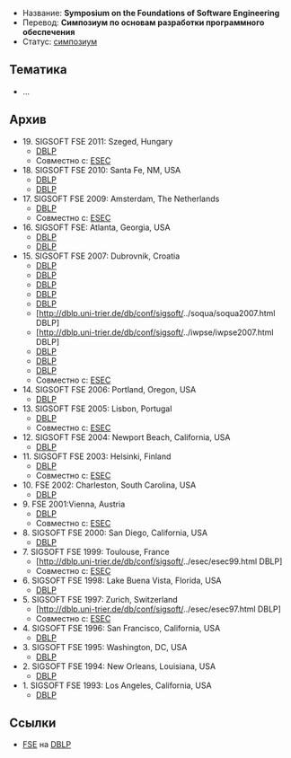 * Название: '''Symposium on the Foundations of Software Engineering'''
* Перевод: '''Симпозиум по основам разработки программного обеспечения'''
* Статус: [[Symposium|симпозиум]]

== Тематика ==
* …

== Архив ==
* 19. SIGSOFT FSE 2011: Szeged, Hungary
** [http://dblp.uni-trier.de/db/conf/sigsoft/fse2011.html DBLP]
** Совместно с: [[ESEC]]
* 18. SIGSOFT FSE 2010: Santa Fe, NM, USA
** [http://dblp.uni-trier.de/db/conf/sigsoft/fse2010.html DBLP]
** [http://dblp.uni-trier.de/db/conf/sigsoft/foser2010.html DBLP]
* 17. SIGSOFT FSE 2009: Amsterdam, The Netherlands
** [http://dblp.uni-trier.de/db/conf/sigsoft/fse2009.html DBLP]
** Совместно с: [[ESEC]]
* 16. SIGSOFT FSE: Atlanta, Georgia, USA
** [http://dblp.uni-trier.de/db/conf/sigsoft/fse2008.html DBLP]
** [http://dblp.uni-trier.de/db/conf/sigsoft/weh2008.html DBLP]
* 15. SIGSOFT FSE 2007: Dubrovnik, Croatia
** [http://dblp.uni-trier.de/db/conf/sigsoft/fse2007.html DBLP]
** [http://dblp.uni-trier.de/db/conf/sigsoft/fse2007c.html DBLP]
** [http://dblp.uni-trier.de/db/conf/sigsoft/efts2007.html DBLP]
** [http://dblp.uni-trier.de/db/conf/sigsoft/dosta2007.html DBLP]
** [http://dblp.uni-trier.de/db/conf/sigsoft/esspe2007.html DBLP]
** [http://dblp.uni-trier.de/db/conf/sigsoft/../soqua/soqua2007.html DBLP]
** [http://dblp.uni-trier.de/db/conf/sigsoft/../iwpse/iwpse2007.html DBLP]
** [http://dblp.uni-trier.de/db/conf/sigsoft/savcbs2007.html DBLP]
** [http://dblp.uni-trier.de/db/conf/sigsoft/syanco2007.html DBLP]
** [http://dblp.uni-trier.de/db/conf/sigsoft/soswe2007.html DBLP]
** Совместно с: [[ESEC]]
* 14. SIGSOFT FSE 2006: Portland, Oregon, USA
** [http://dblp.uni-trier.de/db/conf/sigsoft/fse2006.html DBLP]
* 13. SIGSOFT FSE 2005: Lisbon, Portugal
** [http://dblp.uni-trier.de/db/conf/sigsoft/fse2005.html DBLP]
** Совместно с: [[ESEC]]
* 12. SIGSOFT FSE 2004: Newport Beach, California, USA
** [http://dblp.uni-trier.de/db/conf/sigsoft/fse2004.html DBLP]
* 11. SIGSOFT FSE 2003: Helsinki, Finland
** [http://dblp.uni-trier.de/db/conf/sigsoft/fse2003.html DBLP]
** Совместно с: [[ESEC]]
* 10. FSE 2002: Charleston, South Carolina, USA
** [http://dblp.uni-trier.de/db/conf/sigsoft/fse2002.html DBLP]
* 9. FSE 2001:Vienna,  Austria
** [http://dblp.uni-trier.de/db/conf/sigsoft/fse2001.html DBLP]
** Совместно с: [[ESEC]]
* 8. SIGSOFT FSE 2000: San Diego, California, USA
** [http://dblp.uni-trier.de/db/conf/sigsoft/fse2000.html DBLP]
* 7. SIGSOFT FSE 1999: Toulouse, France
** [http://dblp.uni-trier.de/db/conf/sigsoft/../esec/esec99.html DBLP]
** Совместно с: [[ESEC]]
* 6. SIGSOFT FSE 1998: Lake Buena Vista, Florida, USA
** [http://dblp.uni-trier.de/db/conf/sigsoft/fse98.html DBLP]
* 5. SIGSOFT FSE 1997: Zurich, Switzerland
** [http://dblp.uni-trier.de/db/conf/sigsoft/../esec/esec97.html DBLP]
** Совместно с: [[ESEC]]
* 4. SIGSOFT FSE 1996: San Francisco, California, USA
** [http://dblp.uni-trier.de/db/conf/sigsoft/fse96.html DBLP]
* 3. SIGSOFT FSE 1995: Washington, DC, USA
** [http://dblp.uni-trier.de/db/conf/sigsoft/fse95.html DBLP]
* 2. SIGSOFT FSE 1994: New Orleans, Louisiana, USA
** [http://dblp.uni-trier.de/db/conf/sigsoft/fse94.html DBLP]
* 1. SIGSOFT FSE 1993: Los Angeles, California, USA
** [http://dblp.uni-trier.de/db/conf/sigsoft/fse93.html DBLP]

== Ссылки ==
* [http://dblp.uni-trier.de/db/conf/sigsoft/ FSE] на [[DBLP]]
